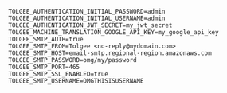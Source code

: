 ```env title=".env"
TOLGEE_AUTHENTICATION_INITIAL_PASSWORD=admin
TOLGEE_AUTHENTICATION_INITIAL_USERNAME=admin
TOLGEE_AUTHENTICATION_JWT_SECRET=my_jwt_secret
TOLGEE_MACHINE_TRANSLATION_GOOGLE_API_KEY=my_google_api_key
TOLGEE_SMTP_AUTH=true
TOLGEE_SMTP_FROM=Tolgee <no-reply@mydomain.com>
TOLGEE_SMTP_HOST=email-smtp.regional-region.amazonaws.com
TOLGEE_SMTP_PASSWORD=omg/my/password
TOLGEE_SMTP_PORT=465
TOLGEE_SMTP_SSL_ENABLED=true
TOLGEE_SMTP_USERNAME=OMGTHISISUSERNAME
```